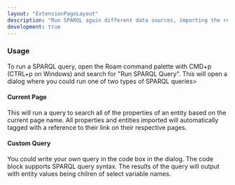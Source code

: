 ```yaml
---
layout: "ExtensionPageLayout"
description: "Run SPARQL again different data sources, importing the results into Roam!"
development: true
---
```


### Usage

To run a SPARQL query, open the Roam command palette with CMD+p (CTRL+p on Windows) and search for "Run SPARQL Query". This will open a dialog where you could run one of two types of SPARQL queries>

#### Current Page

This will run a query to search all of the properties of an entity based on the current page name. All properties and entities imported will automatically tagged with a reference to their link on their respective pages.

#### Custom Query

You could write your own query in the code box in the dialog. The code block supports SPARQL query syntax. The results of the query will output with entity values being chilren of select variable names.
